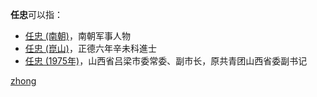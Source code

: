 '''任忠'''可以指：
* [[任忠_(南朝)|任忠 (南朝)]]，南朝军事人物
* [[任忠_(崑山)|任忠 (崑山)]]，正德六年辛未科進士
* [[任忠_(1975年)|任忠 (1975年)]]，山西省吕梁市委常委、副市长，原共青团山西省委副书记

{{disambig}}

[[Category:二字任姓人名消歧义|zhong]]